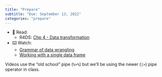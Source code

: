 ```yaml
---
title: "Prepare"
subtitle: "Due: September 13, 2022"
categories: "prepare"
---
```


-   📖 Read:
    -   R4DS: [Chp 4 - Data transformation](https://r4ds.hadley.nz/data-transform.html)
-   ⌨️ Watch:
    -   [Grammar of data wrangling](https://youtu.be/ZCaYBES_VEk)
    -   [Working with a single data frame](https://youtu.be/0229Uq2hkJo)

::: callout-note
Videos use the "old school" pipe (`%>%`) but we'll be using the newer (`|>`) pipe operator in class.
:::
